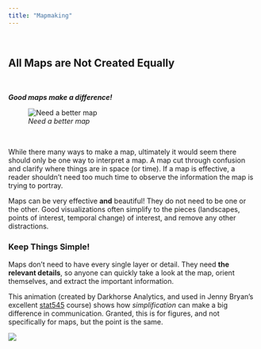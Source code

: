 ```yaml
---
title: "Mapmaking"
---
```


<br>

## All Maps are Not Created Equally

<br>

**_Good maps make a difference!_**

![*Need a better map*](figs/moat-far-side.png)

<br>

While there many ways to make a map, ultimately it would seem there should only be one way to interpret a map. A map cut through confusion and clarify where things are in space (or time). If a map is effective, a reader shouldn't need too much time to observe the information the map is trying to portray. 

Maps can be very effective **and** beautiful! They do not need to be one or the other. Good visualizations often simplify to the pieces (landscapes, points of interest, temporal change) of interest, and remove any other distractions. 

### Keep Things Simple!

Maps don't need to have every single layer or detail. They need **the relevant details**, so anyone can quickly take a look at the map, orient themselves, and extract the important information.

This animation (created by Darkhorse Analytics, and used in Jenny Bryan's excellent [stat545](http://stat545.com/block015_graph-dos-donts.html) course) shows how *simplification* can make a big difference in communication. Granted, this is for figures, and not specifically for maps, but the point is the same.

![](figs/less-is-more-darkhorse-analytics.gif)





